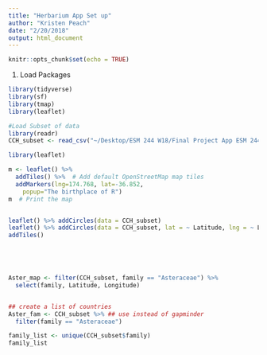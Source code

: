 ```yaml
---
title: "Herbarium App Set up"
author: "Kristen Peach"
date: "2/20/2018"
output: html_document
---
```


```r
knitr::opts_chunk$set(echo = TRUE)
```

1. Load Packages

```r

library(tidyverse)
library(sf)
library(tmap)
library(leaflet)

```

```r

#Load Subset of data
library(readr)
CCH_subset <- read_csv("~/Desktop/ESM 244 W18/Final Project App ESM 244 Herbarium App/Herbarium Data App ESM 244/CCH_subset.csv")


```


```r

library(leaflet)

m <- leaflet() %>%
  addTiles() %>%  # Add default OpenStreetMap map tiles
  addMarkers(lng=174.768, lat=-36.852,
    popup="The birthplace of R")
m  # Print the map



```


```r


leaflet() %>% addCircles(data = CCH_subset)
leaflet() %>% addCircles(data = CCH_subset, lat = ~ Latitude, lng = ~ Longitude) %>% 
addTiles()
   





```




```r

Aster_map <- filter(CCH_subset, family == "Asteraceae") %>% 
  select(family, Latitude, Longitude)



```

```r

## create a list of countries
Aster_fam <- CCH_subset %>% ## use instead of gapminder
  filter(family == "Asteraceae")

family_list <- unique(CCH_subset$family) 
family_list


```











